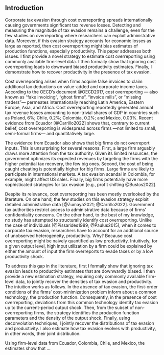 ## Introduction {-}

Corporate tax evasion through cost overreporting spreads internationally causing governments significant tax revenue losses. Detecting and measuring the magnitude of tax evasion remains a challenge, even for the few studies on overreporting where researchers can exploit administrative data. Moreover, if this evasion strategy accounts for economic losses as large as reported, then cost overreporting might bias estimates of production functions, especially productivity. This paper addresses both issues. I first provide a novel strategy to estimate cost overreporting using commonly available firm-level data. I then formally show that ignoring cost overreporting leads to downward biased productivity estimates. Finally, I demonstrate how to recover productivity in the presence of tax evasion.

Cost overreporting arises when firms acquire false invoices to claim additional tax deductions on value-added and corporate income taxes. According to the OECD's document @OECD2017, cost overreporting — also known as "fake invoicing", "ghost firms", "invoice mills", or "missing traders"— permeates internationally reaching Latin America, Eastern Europe, Asia, and Africa. Cost overreporting reportedly generated annual tax revenue losses amounting to non-trivial shares of GDP in countries such as Poland, 6%; Chile, 0.2%; Colombia, 0.2%; and Mexico, 0.03%. Recent evidence from Ecuador [@Carrillo2022] shows that, contrary to current belief, cost overreporting is widespread across firms —not limited to small, semi-formal firms— and quantitatively large. \fxnote*{how does it compare to other forms of tax evasion?}

The evidence from Ecuador also shows that big firms do not overreport inputs. This is unsurprising for several reasons. First, a large firm arguably draws more attention from the tax authority. Given its limited resources, the government optimizes its expected revenues by targeting the firms with the higher potential tax recovery, the few big ones. Second, the cost of being caught cheating is potentially higher for big firms. Large firms are likely to participate in international markets. A tax evasion scandal in Colombia, for example, might affect US sales. Finally, big firms potentially have more sophisticated strategies for tax evasion [e.g., profit shifting @Bustos2022].

Despite its relevance, cost overreporting has been mostly overlooked by the literature. On one hand, the few studies on this evasion strategy exploit detailed administrative data [@Zumaya2021; @Carrillo2022]. Government tax authorities restrict access to administrative data because of firms' confidentiality concerns. On the other hand, to the best of my knowledge, no study has attempted to structurally identify cost overreporting. Unlike the case of individuals [@Pissarides1989; @Paulus2015], when it comes to corporate tax evasion, researchers have to account for an additional source of unobserved heterogeneity, productivity. Why? Because cost overreporting might be naively quantified as low productivity. Intuitively, for a given output level, high input utilization by a firm could be explained by either the amount of input the firm overreports to evade taxes or by a low productivity shock.

To address this gap in the literature, first I formally show that ignoring tax evasion leads to productivity estimates that are downwardly biased. I then provide a new estimation strategy, requiring only commonly available firm-level data, to jointly recover the densities of tax evasion and productivity. The intuition works as follows. In the absence of tax evasion, the first-order conditions of the firms' cost-minimization problem inform about a common technology, the production function. Consequently, in the presence of cost overreporting, deviations from this common technology identify tax evasion up to the current-period output shock. Then, from the subset of non-overreporting firms, the strategy identifies the production function parameters and the density of the output shock. Finally, using deconvolution techniques, I jointly recover the distributions of tax evasion and productivity. I also estimate how tax evasion evolves with productivity, in other words, their joint distribution.

Using firm-level data from Ecuador, Colombia, Chile, and Mexico, the estimates show that ...

\begin{anfxnote*}{Remove}

I formally show that ignoring tax evasion leads to biased estimates of productivity, which can be significant considering cost overreporting is widespread and quantitatively large. In the proxy variable literature, productivity is measured as the residual of a production function, where the output is a function of the inputs. A key assumption is that input demand is strictly monotonic on the productivity [@Gandhi2020; @Ackerberg2015; @Levinsohn2003]. In other words, we expect highly productive firms will use fewer inputs and produce more output. When firms overreport their costs (inputs) to reduce their tax liabilities, their reported inputs are higher than their actual utilization, resulting in lower productivity estimates.

Tax evasion through cost overreporting has been largely overlooked by the literature, though; most recent studies focus on revenue underreporting.

Despite its relevance, detecting and measuring tax evasion —through cost overreporting or otherwise— remains a non-trivial task even for governments with detailed administrative data; mainly because of firms' —and individuals'— incentives to avoid getting caught. Direct empirical measures are mostly unreliable because firms and individuals have incentives to conceal their behavior [@Slemrod2019]. Hence, it is unlikely that evasion would be truthfully reported in surveys, for instance. Indirect structural measures have had some degree of success in the case of individual income tax evasion [@Pissarides1989], but in the case of corporate tax evasion researchers must account for an additional latent variable, the productivity of firms. The reason is that tax evasion might be naively quantified as low productivity. Intuitively, for a given level of output, high input utilization by a firm could be explained by either the amount of input the firm overreports to evade taxes or by a low productivity shock. In certain countries, governments take advantage of the different sources of administrative data. For example, in Ecuador, the tax authority uses third-party information on reported corporate taxes to detect evasion through revenue underreporting [@Carrillo2017]. However, access to this type of administrative data is generally restricted for most researchers.

Despite the vast efforts of the literature, measuring tax evasion remains a non-trivial task[^measure].

[^measure]: The challenge is to obtain reliable data. Practitioners usually have to undergo time- and resource-consuming processes to access or collect data; for example, by requesting access to government administrative data or by collecting their own through surveys or experiments.

Tax evasion is a significant concern for developing and developed countries[^wide]. 

[^wide]: Tax evasion has been a long-standing concern for developing countries, but since the 2008 economic crisis, it has also been of increasing importance for developed countries [@Slemrod2019].


Having productivity estimates could potentially help, however, tax evasion has not been satisfactorily addressed in the estimation of productivity. I show that ignoring tax evasion leads to biased estimates of productivity. To address this gap in the literature, I provide a new estimation strategy to recover tax evasion and productivity using commonly available data. 

Indirect structural attempts to estimate corporate tax evasion have to account for the productivity of the firms. The reason is that low productivity might be naively quantified as tax evasion. Consider the case in which firms overreport input expenses to reduce their profits to evade taxes. A practitioner with output and input data might conclude that output is a function of inputs, thus it can be considered a second measure. She might try to recover true inputs and get an estimate of tax evasion by the difference between reported and true inputs. However, for a given level of output, high input utilization by a firm could be explained by either the amount of input the firm overreports to evade taxes or by its low productivity.

Firm-level estimates of productivity could be helpful to measure tax evasion, however, tax evasion has not been satisfactorily addressed in the estimation of productivity by the literature. The literature has coped with tax evasion by treating it as a classical measurement error [e.g., @Blalock2004, p.204]. In other words, it has been assumed that tax-evasion misreporting has zero mean —some firms under-report and others over-report so that the misreporting does not bias the estimates of interest— and this misreporting is independent of everything else, including the attributes of the firms. However, the classical measurement error argument is inconsistent with economic intuition[^econ-int]. 

[^econ-int]: Economic intuition will inform us that systematic misreporting due to tax evasion should lead firms to decrease profits by either underreporting sales or overreporting costs. Put differently, there's no economic incentive for firms to go the other direction —overreporting sales or underreporting input expenses— and artificially increase their profits. An artificial increment of profits will increase the tax liabilities of the firm and decrease their after-tax real profits. Therefore, it is unlikely that tax evasion is mean zero. Economic intuition will also point out that the degree of misreporting is likely to vary across firms depending on the characteristics of the firms, e.g., age, size, owner's risk aversion, etc.
    
The contribution to the tax evasion literature is two-fold: (1) I provide an estimation strategy using commonly available data, and (2) the method identifies tax evasion through cost overreporting, an overlooked by the literature but relevant phenomenon. The contribution to the productivity literature is to show that ignoring tax evasion leads to biased estimates and to provide a method to recover the productivity density in the presence of input overreporting.

Why do we care about productivity measurement bias due to tax evasion? First, it might help explain part of the productivity gap puzzle. Economists have found *enormous and consistent* productivity differences across producers [@Syverson2011]. We still don't know how much of this productivity gap —the difference between the lower and higher percentiles of the distribution— tax evasion can explain. Second, it should be considered in the design of public policies aiming at reducing resource misallocations. Aggregate productivity —and, thus, the economic growth of a country and the welfare of its citizens— depends on the efficient allocation of its inputs among its firms. Ideally, resources should be allocated to the most productive firms. Additionally, it is not necessarily the case that firms with the highest incentives to evade taxes are always the lowest productive. The incentives depend on the tax system. For example, in countries where a profit threshold determines different tax rates, the firms near the threshold are the ones with the highest incentives to misreport, but the threshold might be completely unrelated to productivity. Therefore, firm-level productivity estimates adjusted by tax evasion misreporting might inform better the design of public policies aiming at an efficient reallocation of resources to boost economic growth.

Moreover, accounting for tax evasion in estimating and measuring firm-level productivity is particularly significant for developing countries. This is the case because tax evasion is likely to be higher in low- and middle-income countries[^infor], and because the productivity gap in these countries is wider —wider productivity gaps are associated with higher resource misallocations. For example, recent estimates of non-detected tax evasion are up to \$10 billion USD per year in Mexico [@Zumaya2021], approximately 1% of the country's GDP. Furthermore, some studies argue that input misallocation —implied by a wider productivity gap— explains a significant part of the differences in income per capita between developed and developing countries [@Syverson2011; @Levy2018]. For instance, evidence from Colombia suggests that labor and financial policy reforms during the 1990s aimed at reallocating away from low- and towards high-productivity firms —effectively reducing the productivity gap— resulted in a higher aggregate productivity [@Eslava2004].

[^infor]: Informality —the extreme form of tax evasion— is larger in developing countries [@Loayza2006; @LaPorta2014].

The main challenge of dealing with tax evasion is that it is hidden by nature, for that reason, 


So, then, in this paper, I ask, 

> can we recover unbiased productivity estimates at the firm level using a gross-output production function in the presence of systematic misreporting due to tax evasion?
> if so, what is the magnitude of this bias, in particular for developing countries?
> given that different tax systems —rates, rules and enforcement procedures— generate different tax evasion incentives, how does the producitivity bias vary according to different tax systems? 
> how much of the productivity gap can tax evasion explain within a country and across countries?

To answer these questions, this paper studies productivity at the establishment level for Mexican and Colombian firms accounting for tax evasion. I employ data from a sample of anonymized firms' tax filings and INEGI's EAIM annual production survey, in the case of Mexico. For Colombia, I use the EAM annual survey on manufacturing firms. In the estimation framework, I jointly model the firm-level productivity and the tax evasion, allowing for classical measurement error. The key identifying assumption is that while tax evasion depends on the expected return to cheating, productivity follows a Markov process, and measurement error is uncorrelated with inputs and across time. In turn, the expected returns to cheating depend on the firm's characteristics[^mkt]. In particular, larger firms are less likely to underreport inputs because of their higher cheating cost, their higher probability to be anonymously denounced by an employee, and their access to complex tools to legally \emph{avoid} taxes[^avoid].

[^mkt]: Tax evasion might also depend on the firm's market characteristics, e.g., market concentration, end-consumer vs. intermediate goods market, etc.

[^avoid]:  I follow the literature by referring to evasion as illegal actions to reduce tax liability, while avoidance refers to legal actions to reduce tax.

By jointly modeling tax evasion and productivity, this paper departs from the literature in estimating a latent variable that follows an incentive constraint (IC) —tax compliance—, and in focusing on the productivity bias —rather than on an input's coefficient. Recent work has studied the effect of measurement error in capital inputs on production function estimation. Their approach has been using an IV [@Collard2020] or a centering condition *à la* @Hu2008 (Charlotte's JMP). However, systematic misreporting is different from measurement error in that it goes only one way and it follows an IC, as discussed above. Likewise, because capital is not a flexible input[^flex], the focus of these papers is on the effect of the marginal return to capital coefficient rather than on the effect on productivity estimates.

[^flex]: In the literature, a flexible input is neither dynamic —current input choice depends on its lagged value—, nor predetermined —completely defined in the past.

Moreover, I focus on gross-output production functions, as opposed to value-added, to reduce the noise that might be introduced by firms cheating also on prices. Besides the fact that prices are an equilibrium object and might be affected by demand also —and not only by supply—, firms might also artificially increase the price of inputs or reduce the price of sales to reduce declared profits. Then, in that sense, the tax-evasion bias magnitude of productivity estimates obtained through a value-added production function would be greater than through the gross-output production function. In the latter, only the price of the flexible input —intermediates—, and the output sale price enter through the first-order conditions (FOC) of the profit maximization problem of the firm[^cros_d]. In contrast, the prices of the non-flexible inputs, —capital and labor—, might introduce noise in the case of the value-added production function. \fxnote{tax evasion underreporting sales: use firms that sell to other firms because of opposite incentives in contrast to firm-end consumer sales. Unskilled labor might be flexible but it's the least productive, so less damage.}

[^cros_d]: If the cross-derivative of the flexible input with respect to the non-flexible inputs is not zero, then systematic misreporting in the non-flexible inputs will also affect productivity.

\end{anfxnote*}

